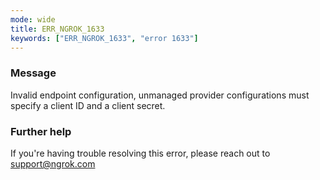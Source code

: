 ```yaml
---
mode: wide
title: ERR_NGROK_1633
keywords: ["ERR_NGROK_1633", "error 1633"]
---
```


### Message

Invalid endpoint configuration, unmanaged provider configurations must specify a client ID and a client secret.

### Further help

If you're having trouble resolving this error, please reach out to [support@ngrok.com](mailto:support@ngrok.com?subject=Help%20with%20ERR_NGROK_1633)
